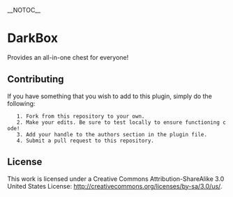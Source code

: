 __NOTOC__

= DarkBox =

Provides an all-in-one chest for everyone!

== Contributing ==

If you have something that you wish to add to this plugin, simply do the following:
    1. Fork from this repository to your own.
    2. Make your edits. Be sure to test locally to ensure functioning code!
    3. Add your handle to the authors section in the plugin file.
    4. Submit a pull request to this repository.

== License ==

This work is licensed under a Creative Commons Attribution-ShareAlike 3.0 United States License: http://creativecommons.org/licenses/by-sa/3.0/us/.